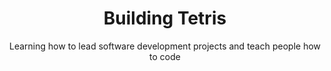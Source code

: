 ---
slug: tetris
priority: 3
thumbnail: /projects/tetris/thumbnail.svg
title: Building Tetris
subtitle: Learning how to lead software development projects and teach people how to code 
description: The journey behind designing and rebuilding my portfolio with a focus on an unique design made accomplished by Illustrator and svgs! Learning how to master my CSS.
tags: ["next.js", "illustrator", "typescript", "css"]
images: []
links: ["https://xsharonhe.github.io/tetris/", "https://github.com/xsharonhe/tetris"]
captions: ["xsharonhe.github.io/tetris/", "xsharonhe/tetris"]
label: default
---